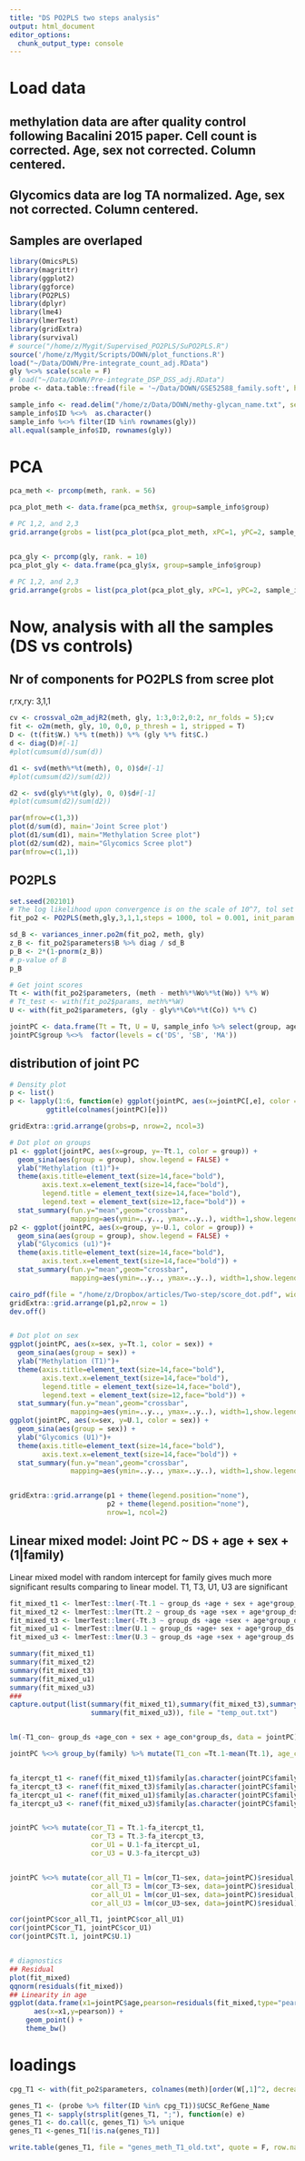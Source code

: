 ```yaml
---
title: "DS PO2PLS two steps analysis"
output: html_document
editor_options: 
  chunk_output_type: console
---
```


# Load data 
## methylation data are after quality control following Bacalini 2015 paper. Cell count is corrected. Age, sex not corrected. Column centered.
## Glycomics data are log TA normalized. Age, sex not corrected. Column centered.
## Samples are overlaped
```r
library(OmicsPLS)
library(magrittr)
library(ggplot2)
library(ggforce)
library(PO2PLS)
library(dplyr)
library(lme4)
library(lmerTest)
library(gridExtra)
library(survival)
# source("/home/z/Mygit/Supervised_PO2PLS/SuPO2PLS.R")
source('/home/z/Mygit/Scripts/DOWN/plot_functions.R')
load("~/Data/DOWN/Pre-integrate_count_adj.RData")
gly %<>% scale(scale = F)
# load("~/Data/DOWN/Pre-integrate_DSP_DSS_adj.RData")
probe <- data.table::fread(file = '~/Data/DOWN/GSE52588_family.soft', header = T, skip=215, verbose = F, na.strings="") %>% arrange(ID) # for map CpG to genes

sample_info <- read.delim("/home/z/Data/DOWN/methy-glycan_name.txt", sep = " ", header = T)
sample_info$ID %<>%  as.character()
sample_info %<>% filter(ID %in% rownames(gly))
all.equal(sample_info$ID, rownames(gly))
```

# PCA
```r
pca_meth <- prcomp(meth, rank. = 56)

pca_plot_meth <- data.frame(pca_meth$x, group=sample_info$group)

# PC 1,2, and 2,3
grid.arrange(grobs = list(pca_plot(pca_plot_meth, xPC=1, yPC=2, sample_info$group, 'PCA: Methylation', pca_meth$sdev), pca_plot(pca_plot_meth, xPC=2, yPC=3, sample_info$group, 'PCA: Methylation', pca_meth$sdev), pca_plot(pca_plot_meth, xPC=3, yPC=4, sample_info$group, 'PCA: Methylation', pca_meth$sdev)), nrow = 1, ncol=3)


pca_gly <- prcomp(gly, rank. = 10)
pca_plot_gly <- data.frame(pca_gly$x, group=sample_info$group)

# PC 1,2, and 2,3
grid.arrange(grobs = list(pca_plot(pca_plot_gly, xPC=1, yPC=2, sample_info$group, 'PCA: Glycomics', pca_gly$sdev), pca_plot(pca_plot_gly, xPC=2, yPC=3, sample_info$group, 'PCA: Glycomics', pca_gly$sdev), pca_plot(pca_plot_gly, xPC=3, yPC=4, sample_info$group, 'PCA: Glycomics', pca_gly$sdev)), nrow = 1, ncol=3)

```


#############################################################
# Now, analysis with all the samples (DS vs controls)

## Nr of components for PO2PLS from scree plot
r,rx,ry: 3,1,1
```r
cv <- crossval_o2m_adjR2(meth, gly, 1:3,0:2,0:2, nr_folds = 5);cv
fit <- o2m(meth, gly, 10, 0,0, p_thresh = 1, stripped = T)
D <- (t(fit$W.) %*% t(meth)) %*% (gly %*% fit$C.)
d <- diag(D)#[-1]
#plot(cumsum(d)/sum(d))

d1 <- svd(meth%*%t(meth), 0, 0)$d#[-1]
#plot(cumsum(d2)/sum(d2))

d2 <- svd(gly%*%t(gly), 0, 0)$d#[-1]
#plot(cumsum(d2)/sum(d2))

par(mfrow=c(1,3))
plot(d/sum(d), main='Joint Scree plot')
plot(d1/sum(d1), main="Methylation Scree plot") 
plot(d2/sum(d2), main="Glycomics Scree plot")
par(mfrow=c(1,1))
```


## PO2PLS
```r
set.seed(202101)
# The log likelihood upon convergence is on the scale of 10^7, tol set to 10^-3 to save time.
fit_po2 <- PO2PLS(meth,gly,3,1,1,steps = 1000, tol = 0.001, init_param = 'o2m') 

sd_B <- variances_inner.po2m(fit_po2, meth, gly)
z_B <- fit_po2$parameters$B %>% diag / sd_B
p_B <- 2*(1-pnorm(z_B))
# p-value of B
p_B

# Get joint scores
Tt <- with(fit_po2$parameters, (meth - meth%*%Wo%*%t(Wo)) %*% W)
# Tt_test <- with(fit_po2$params, meth%*%W)
U <- with(fit_po2$parameters, (gly - gly%*%Co%*%t(Co)) %*% C)

jointPC <- data.frame(Tt = Tt, U = U, sample_info %>% select(group, age,sex,family, group_ds))
jointPC$group %<>%  factor(levels = c('DS', 'SB', 'MA'))
```

## distribution of joint PC
```r
# Density plot
p <- list()
p <- lapply(1:6, function(e) ggplot(jointPC, aes(x=jointPC[,e], color = group)) + geom_density(alpha = 0.5) +
         ggtitle(colnames(jointPC)[e]))

gridExtra::grid.arrange(grobs=p, nrow=2, ncol=3)

# Dot plot on groups
p1 <- ggplot(jointPC, aes(x=group, y=-Tt.1, color = group)) + 
  geom_sina(aes(group = group), show.legend = FALSE) +
  ylab("Methylation (t1)")+
  theme(axis.title=element_text(size=14,face="bold"),
        axis.text.x=element_text(size=14,face="bold"),
        legend.title = element_text(size=14,face="bold"),
        legend.text = element_text(size=12,face="bold")) +
  stat_summary(fun.y="mean",geom="crossbar", 
               mapping=aes(ymin=..y.., ymax=..y..), width=1,show.legend = FALSE)
p2 <- ggplot(jointPC, aes(x=group, y=-U.1, color = group)) + 
  geom_sina(aes(group = group), show.legend = FALSE) +
  ylab("Glycomics (u1)")+
  theme(axis.title=element_text(size=14,face="bold"),
        axis.text.x=element_text(size=14,face="bold")) +
  stat_summary(fun.y="mean",geom="crossbar", 
               mapping=aes(ymin=..y.., ymax=..y..), width=1,show.legend = FALSE)

cairo_pdf(file = "/home/z/Dropbox/articles/Two-step/score_dot.pdf", width = 4, height =6, onefile = T, fallback_resolution = 600)
gridExtra::grid.arrange(p1,p2,nrow = 1)
dev.off()


# Dot plot on sex
ggplot(jointPC, aes(x=sex, y=Tt.1, color = sex)) + 
  geom_sina(aes(group = sex)) +
  ylab("Methylation (T1)")+
  theme(axis.title=element_text(size=14,face="bold"),
        axis.text.x=element_text(size=14,face="bold"),
        legend.title = element_text(size=14,face="bold"),
        legend.text = element_text(size=12,face="bold")) +
  stat_summary(fun.y="mean",geom="crossbar", 
               mapping=aes(ymin=..y.., ymax=..y..), width=1,show.legend = FALSE)
ggplot(jointPC, aes(x=sex, y=U.1, color = sex)) + 
  geom_sina(aes(group = sex)) +
  ylab("Glycomics (U1)")+
  theme(axis.title=element_text(size=14,face="bold"),
        axis.text.x=element_text(size=14,face="bold")) +
  stat_summary(fun.y="mean",geom="crossbar", 
               mapping=aes(ymin=..y.., ymax=..y..), width=1,show.legend = FALSE)


gridExtra::grid.arrange(p1 + theme(legend.position="none"),
                        p2 + theme(legend.position="none"),
                        nrow=1, ncol=2)
```


## Linear mixed model: Joint PC ~ DS + age + sex + (1|family)
Linear mixed model with random intercept for family gives much more significant results comparing to linear model. 
T1, T3, U1, U3 are significant
```r
fit_mixed_t1 <- lmerTest::lmer(-Tt.1 ~ group_ds +age + sex + age*group_ds + (1|family), data=jointPC)
fit_mixed_t2 <- lmerTest::lmer(Tt.2 ~ group_ds +age +sex + age*group_ds + (1|family), data=jointPC)
fit_mixed_t3 <- lmerTest::lmer(-Tt.3 ~ group_ds +age +sex + age*group_ds +  (1|family), data=jointPC)
fit_mixed_u1 <- lmerTest::lmer(U.1 ~ group_ds +age+ sex + age*group_ds + (1|family), data=jointPC)
fit_mixed_u3 <- lmerTest::lmer(U.3 ~ group_ds +age +sex + age*group_ds + (1|family), data=jointPC)

summary(fit_mixed_t1)
summary(fit_mixed_t2)
summary(fit_mixed_t3)
summary(fit_mixed_u1)
summary(fit_mixed_u3)
###
capture.output(list(summary(fit_mixed_t1),summary(fit_mixed_t3),summary(fit_mixed_u1),
                    summary(fit_mixed_u3)), file = "temp_out.txt")


lm(-T1_con~ group_ds +age_con + sex + age_con*group_ds, data = jointPC) %>% summary

jointPC %<>% group_by(family) %>% mutate(T1_con =Tt.1-mean(Tt.1), age_con = age-mean(age))


fa_itercpt_t1 <- ranef(fit_mixed_t1)$family[as.character(jointPC$family),]
fa_itercpt_t3 <- ranef(fit_mixed_t3)$family[as.character(jointPC$family),]
fa_itercpt_u1 <- ranef(fit_mixed_u1)$family[as.character(jointPC$family),]
fa_itercpt_u3 <- ranef(fit_mixed_u3)$family[as.character(jointPC$family),]


jointPC %<>% mutate(cor_T1 = Tt.1-fa_itercpt_t1,
                    cor_T3 = Tt.3-fa_itercpt_t3,
                    cor_U1 = U.1-fa_itercpt_u1,
                    cor_U3 = U.3-fa_itercpt_u3)


jointPC %<>% mutate(cor_all_T1 = lm(cor_T1~sex, data=jointPC)$residual,
                    cor_all_T3 = lm(cor_T3~sex, data=jointPC)$residual,
                    cor_all_U1 = lm(cor_U1~sex, data=jointPC)$residual,
                    cor_all_U3 = lm(cor_U3~sex, data=jointPC)$residual)

cor(jointPC$cor_all_T1, jointPC$cor_all_U1)
cor(jointPC$cor_T1, jointPC$cor_U1)
cor(jointPC$Tt.1, jointPC$U.1)


# diagnostics
## Residual
plot(fit_mixed)
qqnorm(residuals(fit_mixed))
## Linearity in age
ggplot(data.frame(x1=jointPC$age,pearson=residuals(fit_mixed,type="pearson")),
      aes(x=x1,y=pearson)) +
    geom_point() +
    theme_bw()

```


# loadings
```r
cpg_T1 <- with(fit_po2$parameters, colnames(meth)[order(W[,1]^2, decreasing = T)[1:1000]])

genes_T1 <- (probe %>% filter(ID %in% cpg_T1))$UCSC_RefGene_Name
genes_T1 <- sapply(strsplit(genes_T1, ";"), function(e) e)
genes_T1 <- do.call(c, genes_T1) %>% unique
genes_T1 <-genes_T1[!is.na(genes_T1)]

write.table(genes_T1, file = "genes_meth_T1_old.txt", quote = F, row.names = F, col.names = F)

```
